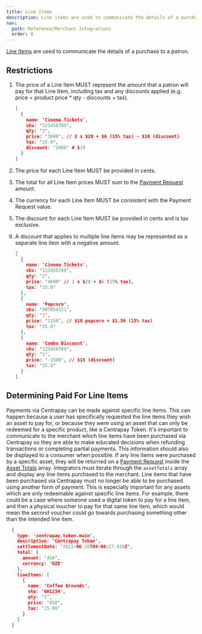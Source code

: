 ```yaml
---
title: Line Items
description: Line items are used to communicate the details of a purchase to a patron.
nav:
  path: Reference/Merchant Integrations
  order: 8
---
```


[Line Items](https://docs.centrapay.com/api/payment-requests#line-item) are used to communicate the details of a purchase to a patron.

## Restrictions

1. The price of a Line Item MUST represent the amount that a patron will pay for that Line Item, including tax and any discounts applied (e.g. price = product price * qty - discounts + tax).

    ```json [Example]
    [
      {
        name: 'Cinema Tickets',
        sku: '123456789',
        qty: '2',
        price: '3600', // 2 x $20 + $6 (15% tax) - $10 (discount)
        tax: '15.0',
        discount: '1000' # $10
      }
    ]
    ```

2. The price for each Line Item MUST be provided in cents.
3. The total for all Line Item prices MUST sum to the [Payment Request](https://docs.centrapay.com/api/payment-requests#payment-request) amount.
4. The currency for each Line Item MUST be consistent with the Payment Request value.
5. The discount for each Line Item MUST be provided in cents and is tax exclusive.
6. A discount that applies to multiple line items may be represented as a separate line item with a negative amount.

    ```json [Example]
    [
      {
        name: 'Cinema Tickets',
        sku: '123456789',
        qty: '2',
        price: '4600' // 2 x $20 + $6 (15% tax),
        tax: '15.0'
      },
      {
        name: 'Popcorn',
        sku: '987654321',
        qty: '1',
        price: '1150', // $10 popcorn + $1.50 (15% tax)
        tax: '15.0'
      },
      {
        name: 'Combo Discount',
        sku: '123456789',
        qty: '1',
        price: '-1500', // $15 (discount)
        tax: '15.0'
      }
    ]
    ```

## Determining Paid For Line Items

Payments via Centrapay can be made against specific line items. This can happen because a user has specifically requested the line items they wish an asset to pay for, or because they were using an asset that can only be redeemed for a specific product, like a Centrapay Token.
It's important to communicate to the merchant which line items have been purchased via Centrapay so they are able to make educated decisions when refunding transactions or completing partial payments.
This information should also be displayed to a consumer when possible. If any line items were purchased by a specific asset, they will be returned on a [Payment Request](https://docs.centrapay.com/api/payment-requests#payment-requests) inside the [Asset Totals](https://docs.centrapay.com/api/payment-requests#asset-total) array.
Integrators must iterate through the `assetTotals` array and display any line items purchased to the merchant. Line items that have been purchased via Centrapay must no longer be able to be purchased using another form of payment.
This is especially important for any assets which are only redeemable against specific line items. For example, there could be a case where someone used a digital token to pay for a line item, and then a physical voucher to pay for that same line item, which would mean the second voucher could go towards purchasing something other than the intended line item.

```json [Example]
  {
    type: 'centrapay.token.main',
    description: 'Centrapay Token',
    settlementDate: '2021-06-28T04:04:27.426Z',
    total: {
      amount: '450',
      currency: 'NZD'
    },
    lineItems: [
      {
        name: 'Coffee Grounds',
        sku: 'GH1234',
        qty: '1',
        price: '450',
        tax: '15.00'
      }
    ]
  }
```
